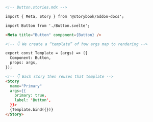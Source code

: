 ```md
<!-- Button.stories.mdx -->

import { Meta, Story } from '@storybook/addon-docs';

import Button from './Button.svelte';

<Meta title="Button" component={Button} />

<!-- 👇 We create a “template” of how args map to rendering -->

export const Template = (args) => ({
  Component: Button,
  props: args,
});

<!-- 👇 Each story then reuses that template -->
<Story
  name="Primary"
  args={{
    primary: true,
    label: 'Button',
  }}>
  {Template.bind({})}
</Story>
```